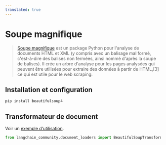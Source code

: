 ```yaml
---
translated: true
---
```


# Soupe magnifique

>[Soupe magnifique](https://www.crummy.com/software/BeautifulSoup/) est un package Python pour l'analyse
> de documents HTML et XML (y compris avec un balisage mal formé, c'est-à-dire des balises non fermées, ainsi nommé d'après la soupe de balises).
> Il crée un arbre d'analyse pour les pages analysées qui peuvent être utilisées pour extraire des données à partir de HTML,[3] ce qui
> est utile pour le web scraping.

## Installation et configuration

```bash
pip install beautifulsoup4
```

## Transformateur de document

Voir un [exemple d'utilisation](/docs/integrations/document_transformers/beautiful_soup).

```python
from langchain_community.document_loaders import BeautifulSoupTransformer
```
